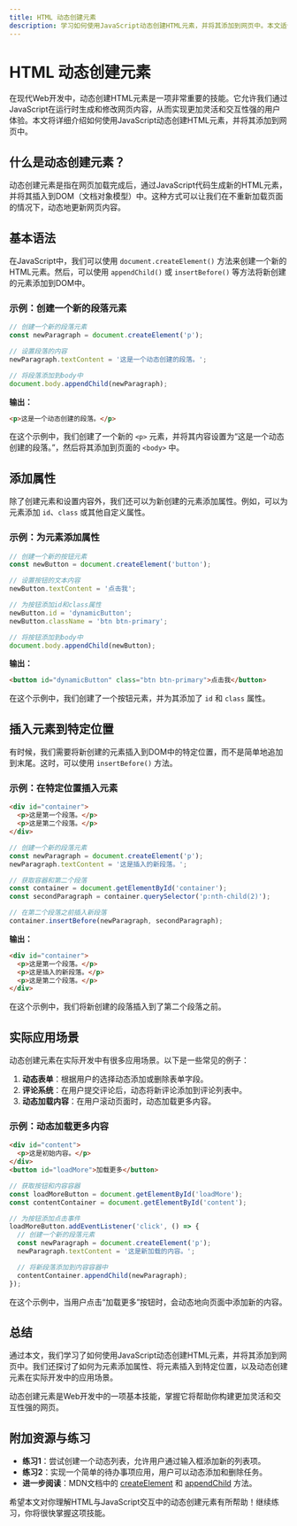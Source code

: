 ```yaml
---
title: HTML 动态创建元素
description: 学习如何使用JavaScript动态创建HTML元素，并将其添加到网页中。本文适合初学者，包含代码示例和实际应用场景。
---
```


# HTML 动态创建元素

在现代Web开发中，动态创建HTML元素是一项非常重要的技能。它允许我们通过JavaScript在运行时生成和修改网页内容，从而实现更加灵活和交互性强的用户体验。本文将详细介绍如何使用JavaScript动态创建HTML元素，并将其添加到网页中。

## 什么是动态创建元素？

动态创建元素是指在网页加载完成后，通过JavaScript代码生成新的HTML元素，并将其插入到DOM（文档对象模型）中。这种方式可以让我们在不重新加载页面的情况下，动态地更新网页内容。

## 基本语法

在JavaScript中，我们可以使用 `document.createElement()` 方法来创建一个新的HTML元素。然后，可以使用 `appendChild()` 或 `insertBefore()` 等方法将新创建的元素添加到DOM中。

### 示例：创建一个新的段落元素

```javascript
// 创建一个新的段落元素
const newParagraph = document.createElement('p');

// 设置段落的内容
newParagraph.textContent = '这是一个动态创建的段落。';

// 将段落添加到body中
document.body.appendChild(newParagraph);
```

**输出：**
```html
<p>这是一个动态创建的段落。</p>
```

在这个示例中，我们创建了一个新的 `<p>` 元素，并将其内容设置为“这是一个动态创建的段落。”，然后将其添加到页面的 `<body>` 中。

## 添加属性

除了创建元素和设置内容外，我们还可以为新创建的元素添加属性。例如，可以为元素添加 `id`、`class` 或其他自定义属性。

### 示例：为元素添加属性

```javascript
// 创建一个新的按钮元素
const newButton = document.createElement('button');

// 设置按钮的文本内容
newButton.textContent = '点击我';

// 为按钮添加id和class属性
newButton.id = 'dynamicButton';
newButton.className = 'btn btn-primary';

// 将按钮添加到body中
document.body.appendChild(newButton);
```

**输出：**
```html
<button id="dynamicButton" class="btn btn-primary">点击我</button>
```

在这个示例中，我们创建了一个按钮元素，并为其添加了 `id` 和 `class` 属性。

## 插入元素到特定位置

有时候，我们需要将新创建的元素插入到DOM中的特定位置，而不是简单地追加到末尾。这时，可以使用 `insertBefore()` 方法。

### 示例：在特定位置插入元素

```html
<div id="container">
  <p>这是第一个段落。</p>
  <p>这是第二个段落。</p>
</div>
```

```javascript
// 创建一个新的段落元素
const newParagraph = document.createElement('p');
newParagraph.textContent = '这是插入的新段落。';

// 获取容器和第二个段落
const container = document.getElementById('container');
const secondParagraph = container.querySelector('p:nth-child(2)');

// 在第二个段落之前插入新段落
container.insertBefore(newParagraph, secondParagraph);
```

**输出：**
```html
<div id="container">
  <p>这是第一个段落。</p>
  <p>这是插入的新段落。</p>
  <p>这是第二个段落。</p>
</div>
```

在这个示例中，我们将新创建的段落插入到了第二个段落之前。

## 实际应用场景

动态创建元素在实际开发中有很多应用场景。以下是一些常见的例子：

1. **动态表单**：根据用户的选择动态添加或删除表单字段。
2. **评论系统**：在用户提交评论后，动态将新评论添加到评论列表中。
3. **动态加载内容**：在用户滚动页面时，动态加载更多内容。

### 示例：动态加载更多内容

```html
<div id="content">
  <p>这是初始内容。</p>
</div>
<button id="loadMore">加载更多</button>
```

```javascript
// 获取按钮和内容容器
const loadMoreButton = document.getElementById('loadMore');
const contentContainer = document.getElementById('content');

// 为按钮添加点击事件
loadMoreButton.addEventListener('click', () => {
  // 创建一个新的段落元素
  const newParagraph = document.createElement('p');
  newParagraph.textContent = '这是新加载的内容。';

  // 将新段落添加到内容容器中
  contentContainer.appendChild(newParagraph);
});
```

在这个示例中，当用户点击“加载更多”按钮时，会动态地向页面中添加新的内容。

## 总结

通过本文，我们学习了如何使用JavaScript动态创建HTML元素，并将其添加到网页中。我们还探讨了如何为元素添加属性、将元素插入到特定位置，以及动态创建元素在实际开发中的应用场景。

动态创建元素是Web开发中的一项基本技能，掌握它将帮助你构建更加灵活和交互性强的网页。

## 附加资源与练习

- **练习1**：尝试创建一个动态列表，允许用户通过输入框添加新的列表项。
- **练习2**：实现一个简单的待办事项应用，用户可以动态添加和删除任务。
- **进一步阅读**：MDN文档中的 [createElement](https://developer.mozilla.org/en-US/docs/Web/API/Document/createElement) 和 [appendChild](https://developer.mozilla.org/en-US/docs/Web/API/Node/appendChild) 方法。

希望本文对你理解HTML与JavaScript交互中的动态创建元素有所帮助！继续练习，你将很快掌握这项技能。